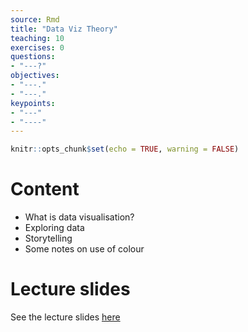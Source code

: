 ```yaml
---
source: Rmd
title: "Data Viz Theory"
teaching: 10
exercises: 0
questions:
- "---?"
objectives:
- "---."
- "---."
keypoints:
- "---"
- "----"
---
```


```r
knitr::opts_chunk$set(echo = TRUE, warning = FALSE)
```

# Content

- What is data visualisation?
- Exploring data
- Storytelling
- Some notes on use of colour

# Lecture slides

See the lecture slides [here](../fig/data_visualisation_theory_slides.pdf)
